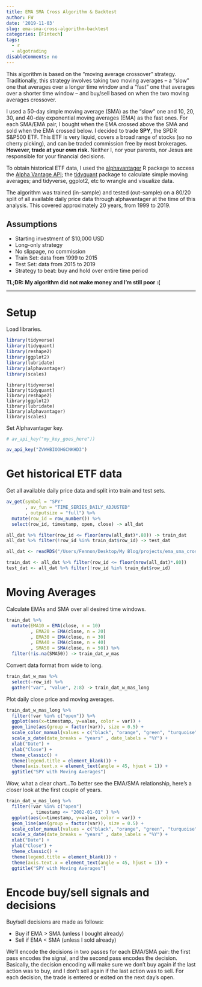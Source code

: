 ```yaml
---
title: EMA SMA Cross Algorithm & Backtest
author: FW
date: '2019-11-03'
slug: ema-sma-cross-algorithm-backtest
categories: [Fintech]
tags:
  - r
  - algotrading
disableComments: no
---
```


This algorithm is based on the "moving average crossover" strategy. Traditionally, this strategy involves taking two moving averages -- a "slow" one that averages over a longer time window and a "fast" one that averages over a shorter time window -- and buy/sell based on when the two moving averages crossover.

I used a 50-day simple moving average (SMA) as the "slow" one and 10, 20, 30, and 40-day exponential moving averages (EMA) as the fast ones. For each SMA/EMA pair, I bought when the EMA crossed above the SMA and sold when the EMA crossed below. I decided to trade **SPY**, the SPDR S&P500 ETF. This ETF is very liquid, covers a broad range of stocks (so no cherry picking), and can be traded commission free by most brokerages. **However, trade at your own risk.** Neither I, nor your parents, nor Jesus are responsible for your financial decisions. 

To obtain historical ETF data, I used the <a href="https://github.com/business-science/alphavantager">alphavantager</a> R package to access the <a href="https://www.alphavantage.co/documentation/">Alpha Vantage API</a>; the <a href="https://github.com/business-science/tidyquant">tidyquant</a> package to calculate simple moving averages; and tidyverse, ggplot2, etc to wrangle and visualize data.

The algorithm was trained (in-sample) and tested (out-sample) on a 80/20 split of all available daily price data through alphavantager at the time of this analysis. This covered approximately 20 years, from 1999 to 2019.

## Assumptions

* Starting investment of $10,000 USD
* Long-only strategy
* No slippage, no commission
* Train Set: data from 1999 to 2015
* Test Set: data from 2015 to 2019
* Strategy to beat: buy and hold over entire time period

**TL;DR: My algorithm did not make money and I'm still poor :( **

***
# Setup

Load libraries.

```r
library(tidyverse)
library(tidyquant)
library(reshape2)
library(ggplot2)
library(lubridate)
library(alphavantager)
library(scales)
```

```
library(tidyverse)
library(tidyquant)
library(reshape2)
library(ggplot2)
library(lubridate)
library(alphavantager)
library(scales)
```

Set Alphavantager key.
```r
# av_api_key("my_key_goes_here"))
```
```r
av_api_key("ZVWHBIOOHGCNKHD3")
```

# Get historical ETF data

Get all available daily price data and split into train and test sets.

```r
av_get(symbol = "SPY"
       , av_fun = "TIME_SERIES_DAILY_ADJUSTED"
       , outputsize = "full") %>%
  mutate(row_id = row_number()) %>%
  select(row_id, timestamp, open, close) -> all_dat

all_dat %>% filter(row_id <= floor(nrow(all_dat)*.80)) -> train_dat
all_dat %>% filter(!row_id %in% train_dat$row_id) -> test_dat
```

```r
all_dat <- readRDS("/Users/Fennon/Desktop/My Blog/projects/ema_sma_cross/all_dat.rds")
```

```r
train_dat <- all_dat %>% filter(row_id <= floor(nrow(all_dat)*.80))
test_dat <- all_dat %>% filter(!row_id %in% train_dat$row_id)
```


# Moving Averages

Calculate EMAs and SMA over all desired time windows.

```r
train_dat %>%
  mutate(EMA10 = EMA(close, n = 10)
         , EMA20 = EMA(close, n = 20)
         , EMA30 = EMA(close, n = 30)
         , EMA40 = EMA(close, n = 40)
         , SMA50 = SMA(close, n = 50)) %>%
  filter(!is.na(SMA50)) -> train_dat_w_mas
```

Convert data format from wide to long.

```r
train_dat_w_mas %>%
  select(-row_id) %>% 
  gather("var", "value", 2:8) -> train_dat_w_mas_long
```


Plot daily close price and moving averages.

```r
train_dat_w_mas_long %>% 
  filter(!var %in% c("open")) %>% 
  ggplot(aes(x=timestamp, y=value, color = var)) +
  geom_line(aes(group = factor(var)), size = 0.5) +
  scale_color_manual(values = c("black", "orange", "green", "turquoise", "magenta", "blue")) +
  scale_x_date(date_breaks = "years" , date_labels = "%Y") +
  xlab("Date") +
  ylab("Close") +
  theme_classic() +
  theme(legend.title = element_blank()) +
  theme(axis.text.x = element_text(angle = 45, hjust = 1)) +
  ggtitle("SPY with Moving Averages")
```

Wow, what a clear chart...To better see the EMA/SMA relationship, here's a closer look at the first couple of years.

```r
train_dat_w_mas_long %>% 
  filter(!var %in% c("open")
         , timestamp <= "2002-01-01" ) %>% 
  ggplot(aes(x=timestamp, y=value, color = var)) +
  geom_line(aes(group = factor(var)), size = 0.5) +
  scale_color_manual(values = c("black", "orange", "green", "turquoise", "magenta", "blue")) +
  scale_x_date(date_breaks = "years" , date_labels = "%Y") +
  xlab("Date") +
  ylab("Close") +
  theme_classic() +
  theme(legend.title = element_blank()) +
  theme(axis.text.x = element_text(angle = 45, hjust = 1)) +
  ggtitle("SPY with Moving Averages")
```

# Encode buy/sell signals and decisions

Buy/sell decisions are made as follows:

* Buy if EMA > SMA (unless I bought already)
* Sell if EMA < SMA (unless I sold already)

We'll encode the decisions in two passes for each EMA/SMA pair: the first pass encodes the signal, and the second pass encodes the decision. Basically, the decision encoding will make sure we don't buy again if the last action was to buy, and I don't sell again if the last action was to sell. For each decision, the trade is entered or exited on the next day's open.




